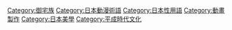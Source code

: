 [[Category:御宅族|Category:御宅族]]
[[Category:日本動漫術語|Category:日本動漫術語]]
[[Category:日本性用語|Category:日本性用語]]
[[Category:動畫製作|Category:動畫製作]]
[[Category:日本美學|Category:日本美學]]
[[Category:平成時代文化|Category:平成時代文化]]